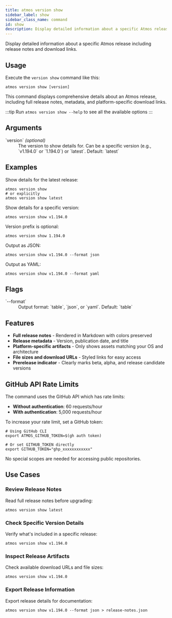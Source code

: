 ```yaml
---
title: atmos version show
sidebar_label: show
sidebar_class_name: command
id: show
description: Display detailed information about a specific Atmos release
---
```


<Intro>
Display detailed information about a specific Atmos release including release notes and download links.
</Intro>

<Screengrab title="atmos version show --help" slug="atmos-version-show--help" />

## Usage

Execute the `version show` command like this:

```shell
atmos version show [version]
```

This command displays comprehensive details about an Atmos release, including full release notes, metadata, and platform-specific download links.

:::tip
Run `atmos version show --help` to see all the available options
:::

## Arguments

<dl>
  <dt>`version` <em>(optional)</em></dt>
  <dd>The version to show details for. Can be a specific version (e.g., `v1.194.0` or `1.194.0`) or `latest`. Default: `latest`</dd>
</dl>

## Examples

Show details for the latest release:

```shell
atmos version show
# or explicitly
atmos version show latest
```

Show details for a specific version:

```shell
atmos version show v1.194.0
```

Version prefix is optional:

```shell
atmos version show 1.194.0
```

Output as JSON:

```shell
atmos version show v1.194.0 --format json
```

Output as YAML:

```shell
atmos version show v1.194.0 --format yaml
```

## Flags

<dl>
  <dt>`--format`</dt>
  <dd>Output format: `table`, `json`, or `yaml`. Default: `table`</dd>
</dl>

## Features

- **Full release notes** - Rendered in Markdown with colors preserved
- **Release metadata** - Version, publication date, and title
- **Platform-specific artifacts** - Only shows assets matching your OS and architecture
- **File sizes and download URLs** - Styled links for easy access
- **Prerelease indicator** - Clearly marks beta, alpha, and release candidate versions

## GitHub API Rate Limits

The command uses the GitHub API which has rate limits:

- **Without authentication**: 60 requests/hour
- **With authentication**: 5,000 requests/hour

To increase your rate limit, set a GitHub token:

```shell
# Using GitHub CLI
export ATMOS_GITHUB_TOKEN=$(gh auth token)

# Or set GITHUB_TOKEN directly
export GITHUB_TOKEN="ghp_xxxxxxxxxxxx"
```

No special scopes are needed for accessing public repositories.

## Use Cases

### Review Release Notes

Read full release notes before upgrading:

```shell
atmos version show latest
```

### Check Specific Version Details

Verify what's included in a specific release:

```shell
atmos version show v1.194.0
```

### Inspect Release Artifacts

Check available download URLs and file sizes:

```shell
atmos version show v1.194.0
```

### Export Release Information

Export release details for documentation:

```shell
atmos version show v1.194.0 --format json > release-notes.json
```
